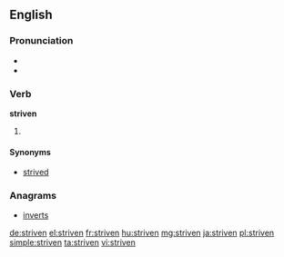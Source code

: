 ==English==

===Pronunciation===
* {{IPA|/ˈstɻɪvən/}}
* {{rhymes|ɪvən}}

===Verb===
'''striven'''

# {{past participle of|strive}}

====Synonyms====
* [[strived]]

===Anagrams===
* [[inverts#English|inverts]]

[[de:striven]]
[[el:striven]]
[[fr:striven]]
[[hu:striven]]
[[mg:striven]]
[[ja:striven]]
[[pl:striven]]
[[simple:striven]]
[[ta:striven]]
[[vi:striven]]